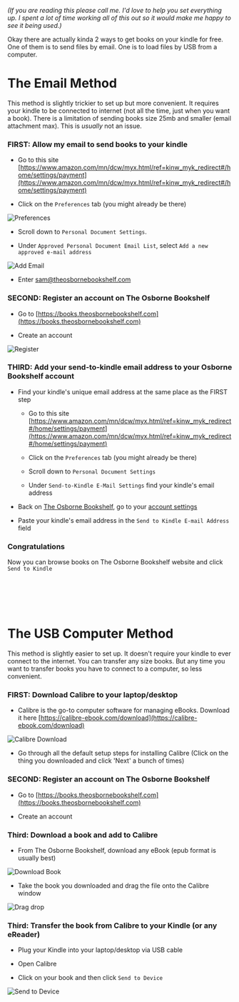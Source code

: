_(If you are reading this please call me. I'd love to help you set everything up. I spent a lot of time working all of this out so it would make me happy to see it being used.)_

Okay there are actually kinda 2 ways to get books on your kindle for free. One of them is to send files by email. One is to load files by USB from a computer.

# The Email Method

This method is slightly trickier to set up but more convenient. It requires your kindle to be connected to internet (not all the time, just when you want a book). There is a limitation of sending books size 25mb and smaller (email attachment max). This is _usually_ not an issue.

### FIRST: Allow my email to send books to your kindle

- Go to this site [https://www.amazon.com/mn/dcw/myx.html/ref=kinw_myk_redirect#/home/settings/payment](https://www.amazon.com/mn/dcw/myx.html/ref=kinw_myk_redirect#/home/settings/payment)

- Click on the `Preferences` tab (you might already be there)

![Preferences](/preferences.png)

- Scroll down to `Personal Document Settings`.

- Under `Approved Personal Document Email List`, select `Add a new approved e-mail address`

![Add Email](/addemail.png)

- Enter sam@theosbornebookshelf.com

### SECOND: Register an account on The Osborne Bookshelf

- Go to [https://books.theosbornebookshelf.com](https://books.theosbornebookshelf.com)

- Create an account

![Register](/register.png)

### THIRD: Add your send-to-kindle email address to your Osborne Bookshelf account

- Find your kindle's unique email address at the same place as the FIRST step

  - Go to this site [https://www.amazon.com/mn/dcw/myx.html/ref=kinw_myk_redirect#/home/settings/payment](https://www.amazon.com/mn/dcw/myx.html/ref=kinw_myk_redirect#/home/settings/payment)

  - Click on the `Preferences` tab (you might already be there)

  - Scroll down to `Personal Document Settings`

  - Under `Send-to-Kindle E-Mail Settings` find your kindle's email address

- Back on [The Osborne Bookshelf](https://books.theosbornebookshelf.com/me), go to your [account settings](https://books.theosbornebookshelf.com/me)

- Paste your kindle's email address in the `Send to Kindle E-mail Address` field

### Congratulations

Now you can browse books on The Osborne Bookshelf website and click `Send to Kindle`

<br/><br/><br/><br/>

# The USB Computer Method

This method is slightly easier to set up. It doesn't require your kindle to ever connect to the internet. You can transfer any size books. But any time you want to transfer books you have to connect to a computer, so less convenient.

### FIRST: Download Calibre to your laptop/desktop

- Calibre is the go-to computer software for managing eBooks. Download it here [https://calibre-ebook.com/download](https://calibre-ebook.com/download)

![Calibre Download](/calibredownload.png)

  - Go through all the default setup steps for installing Calibre (Click on the thing you downloaded and click 'Next' a bunch of times)

### SECOND: Register an account on The Osborne Bookshelf

- Go to [https://books.theosbornebookshelf.com](https://books.theosbornebookshelf.com)

- Create an account

### Third: Download a book and add to Calibre

- From The Osborne Bookshelf, download any eBook (epub format is usually best)

![Download Book](/downloadbook.png)

- Take the book you downloaded and drag the file onto the Calibre window

![Drag drop](/dragdrop.png)

### Third: Transfer the book from Calibre to your Kindle (or any eReader)

- Plug your Kindle into your laptop/desktop via USB cable

- Open Calibre

- Click on your book and then click `Send to Device`

![Send to Device](/sendtodevice.png)